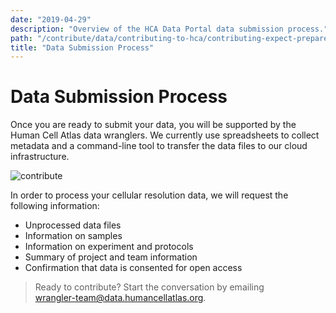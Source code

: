 ```yaml
---
date: "2019-04-29"
description: "Overview of the HCA Data Portal data submission process."
path: "/contribute/data/contributing-to-hca/contributing-expect-prepare"
title: "Data Submission Process"
---
```


# Data Submission Process

Once you are ready to submit your data, you will be supported by the Human Cell Atlas data wranglers. We currently use
spreadsheets to collect metadata and a command-line tool to transfer the data files to our cloud infrastructure.

![contribute](/hca-bio-networks/contribute/contribute.png)

In order to process your cellular resolution data, we will request the following information:

- Unprocessed data files
- Information on samples
- Information on experiment and protocols
- Summary of project and team information
- Confirmation that data is consented for open access

> Ready to contribute? Start the conversation by emailing\
> [wrangler-team@data.humancellatlas.org](mailto:wrangler-team@data.humancellatlas.org).
